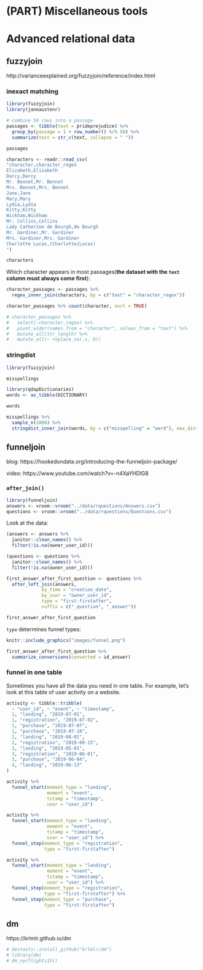 
# (PART) Miscellaneous tools {-}

# Advanced relational data  

## fuzzyjoin  
http://varianceexplained.org/fuzzyjoin/reference/index.html  

### inexact matching  

```r
library(fuzzyjoin)
library(janeaustenr)
```


```r
# combine 50 rows into a passage
passages <- tibble(text = prideprejudice) %>%
  group_by(passage = 1 + row_number() %/% 50) %>%
  summarize(text = str_c(text, collapse = " "))

passages
```


```r
characters <- readr::read_csv(
"character,character_regex
Elizabeth,Elizabeth
Darcy,Darcy
Mr. Bennet,Mr. Bennet
Mrs. Bennet,Mrs. Bennet
Jane,Jane
Mary,Mary
Lydia,Lydia
Kitty,Kitty
Wickham,Wickham
Mr. Collins,Collins
Lady Catherine de Bourgh,de Bourgh
Mr. Gardiner,Mr. Gardiner
Mrs. Gardiner,Mrs. Gardiner
Charlotte Lucas,(Charlotte|Lucas)
")

characters
```

Which character appears in most passages(**the dataset with the `text` column must always come first**):  

```r
character_passages <- passages %>% 
  regex_inner_join(characters, by = c("text" = "character_regex"))

character_passages %>% count(character, sort = TRUE)
```

```r
# character_passages %>% 
#   select(-character_regex) %>% 
#   pivot_wider(names_from = "character", values_from = "text") %>% 
#   mutate_all(str_length) %>% 
#   mutate_all(~ replace_na(.x, 0))
```


### stringdist

```r
library(fuzzyjoin)
```

```r
misspellings
```


```r
library(qdapDictionaries)
words <- as_tibble(DICTIONARY)

words
```


```r
misspellings %>% 
  sample_n(1000) %>% 
  stringdist_inner_join(words, by = c("misspelling" = "word"), max_dist = 1)
```


## funneljoin  

blog: https://hookedondata.org/introducing-the-funneljoin-package/

video: https://www.youtube.com/watch?v=-n4XaYHDlG8  


### `after_join()`  

```r
library(funneljoin)
answers <- vroom::vroom("../data/rquestions/Answers.csv") 
questions <- vroom::vroom("../data/rquestions/Questions.csv")
```

Look at the data:
```r
(answers <- answers %>% 
  janitor::clean_names() %>% 
  filter(!is.na(owner_user_id)))

(questions <- questions %>% 
  janitor::clean_names() %>% 
  filter(!is.na(owner_user_id)))
```

```r
first_answer_after_first_question <- questions %>%
  after_left_join(answers,
             by_time = "creation_date",
             by_user = "owner_user_id",
             type = "first-firstafter", 
             suffix = c("_question", "_answer")) 

first_answer_after_first_question
```

`type` determines funnel types:  

```r
knitr::include_graphics("images/funnel.png")
```

```r
first_answer_after_first_question %>% 
  summarize_conversions(converted = id_answer)
```


### funnel in one table


Sometimes you have all the data you need in one table. For example, let’s look at this table of user activity on a website.  

```r
activity <- tibble::tribble(
  ~ "user_id", ~ "event", ~ "timestamp",
  1, "landing", "2019-07-01",
  1, "registration", "2019-07-02",
  1, "purchase", "2019-07-07",
  1, "purchase", "2019-07-10",
  2, "landing", "2019-08-01",
  2, "registration", "2019-08-15",
  3, "landing", "2019-05-01",
  3, "registration", "2019-06-01",
  3, "purchase", "2019-06-04",
  4, "landing", "2019-06-13"
)
```


```r
activity %>%
  funnel_start(moment_type = "landing", 
               moment = "event", 
               tstamp = "timestamp", 
               user = "user_id")
```

```r
activity %>%
  funnel_start(moment_type = "landing", 
               moment = "event", 
               tstamp = "timestamp", 
               user = "user_id") %>%
  funnel_step(moment_type = "registration",
              type = "first-firstafter")
```


```r
activity %>%
  funnel_start(moment_type = "landing", 
               moment = "event", 
               tstamp = "timestamp", 
               user = "user_id") %>%
  funnel_step(moment_type = "registration",
              type = "first-firstafter") %>% 
  funnel_step(moment_type = "purchase",
              type = "first-firstafter")
```

  
## dm  


https://krlmlr.github.io/dm  

```r
# devtools::install_github("krlmlr/dm")
# library(dm)
# dm_nycflights13()
```

